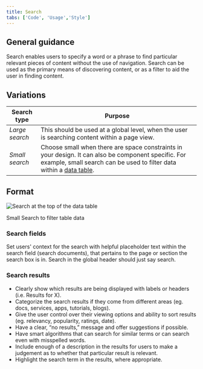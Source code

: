 ```yaml
---
title: Search
tabs: ['Code', 'Usage','Style']
---
```


## General guidance

Search enables users to specify a word or a phrase to find particular relevant pieces of content without the use of navigation. Search can be used as the primary means of discovering content, or as a filter to aid the user in finding content.

## Variations

| Search type   | Purpose                                                                                                                                                     |
| ------------- | ----------------------------------------------------------------------------------------------------------------------------------------------------------- |
| _Large search_      | This should be used at a global level, when the user is searching content within a page view.                                                                                             |
| _Small search_  | Choose small when there are space constraints in your design. It can also be component specific. For example, small search can be used to filter data within a [data table](/components/data-table). |


## Format

![Search at the top of the data table](images/search-usage-1.png)

<Caption>
    Small Search to filter table data
</Caption>

### Search fields

Set users' context for the search with helpful placeholder text within the search field (search documents), that pertains to the page or section the search box is in. Search in the global header should just say search.

### Search results

- Clearly show which results are being displayed with labels or headers (i.e. Results for X).
- Categorize the search results if they come from different areas (eg. docs, services, apps, tutorials, blogs).
- Give the user control over their viewing options and ability to sort results (eg. relevancy, popularity, ratings, date).
- Have a clear, “no results,” message and offer suggestions if possible.
- Have smart algorithms that can search for similar terms or can search even with misspelled words.
- Include enough of a description in the results for users to make a judgement as to whether that particular result is relevant.
- Highlight the search term in the results, where appropriate.
